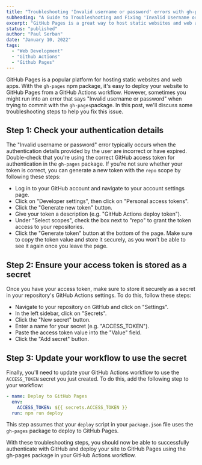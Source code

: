 ```yaml
---
title: "Troubleshooting 'Invalid username or password' errors with gh-pages and GitHub Actions"
subheading: "A Guide to Troubleshooting and Fixing 'Invalid Username or Password' Errors with gh-pages and GitHub Actions"
excerpt: "GitHub Pages is a great way to host static websites and web apps, and the gh-pages npm package makes it easy to deploy your site from a GitHub Actions workflow. However, sometimes you may encounter an error that says 'Invalid username or password' when trying to commit with gh-pages. In this blog post, we'll guide you through troubleshooting and fixing this issue. We'll cover steps to check your authentication details, ensure your access token is stored as a secret, and update your workflow to use the secret. By following these steps, you'll be able to authenticate with GitHub and deploy your site to GitHub Pages with confidence."
status: "published"
author: "Paul Serban"
date: "January 10, 2022"
tags:
  - "Web Development"
  - "Github Actions"
  - "Github Pages"
---
```


GitHub Pages is a popular platform for hosting static websites and web apps. With the `gh-pages` npm package, it's easy to deploy your website to GitHub Pages from a GitHub Actions workflow. However, sometimes you might run into an error that says "Invalid username or password" when trying to commit with the `gh-pages`package. In this post, we'll discuss some troubleshooting steps to help you fix this issue.

## Step 1: Check your authentication details
The "Invalid username or password" error typically occurs when the authentication details provided by the user are incorrect or have expired. Double-check that you're using the correct GitHub access token for authentication in the `gh-pages` package. If you're not sure whether your token is correct, you can generate a new token with the `repo` scope by following these steps:

- Log in to your GitHub account and navigate to your account settings page.
- Click on "Developer settings", then click on "Personal access tokens".
- Click the "Generate new token" button.
- Give your token a description (e.g. "GitHub Actions deploy token").
- Under "Select scopes", check the box next to "repo" to grant the token access to your repositories.
- Click the "Generate token" button at the bottom of the page.
Make sure to copy the token value and store it securely, as you won't be able to see it again once you leave the page.

## Step 2: Ensure your access token is stored as a secret
Once you have your access token, make sure to store it securely as a secret in your repository's GitHub Actions settings. To do this, follow these steps:

- Navigate to your repository on GitHub and click on "Settings".
- In the left sidebar, click on "Secrets".
- Click the "New secret" button.
- Enter a name for your secret (e.g. "ACCESS_TOKEN").
- Paste the access token value into the "Value" field.
- Click the "Add secret" button.

## Step 3: Update your workflow to use the secret
Finally, you'll need to update your GitHub Actions workflow to use the `ACCESS_TOKEN` secret you just created. To do this, add the following step to your workflow:
```yaml
- name: Deploy to GitHub Pages
  env:
    ACCESS_TOKEN: ${{ secrets.ACCESS_TOKEN }}
  run: npm run deploy
```
This step assumes that your `deploy` script in your `package.json` file uses the `gh-pages` package to deploy to GitHub Pages.

With these troubleshooting steps, you should now be able to successfully authenticate with GitHub and deploy your site to GitHub Pages using the gh-pages package in your GitHub Actions workflow.
